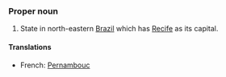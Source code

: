 ===Proper noun===
#State in north-eastern [[Brazil]] which has [[Recife]] as its capital.

====Translations====
*French: [[Pernambouc]]